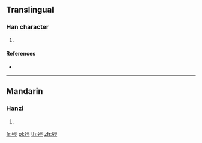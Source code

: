 ==Translingual==

===Han character===
{{Han char|rn=78|rad=歹|as=07|sn=11|four=11211|canj=MNMVM|ids=⿰歹巠}}

# {{defn|Han|sort=歹07}}

====References====
* {{Han ref|kx=0580.320|dkj=16462|dj=0973.080|hdz=21387.140|uh=6B8C|ud=27532|bh=D5DE|bd=54750}}

----

==Mandarin==

===Hanzi===
{{cmn-hanzi|pin=[[jué]] ([[jue2]])|wg=chüeh<sup>2</sup>}}

# {{defn|lang=cmn|sort=歹07}}

[[fr:殌]]
[[pl:殌]]
[[th:殌]]
[[zh:殌]]